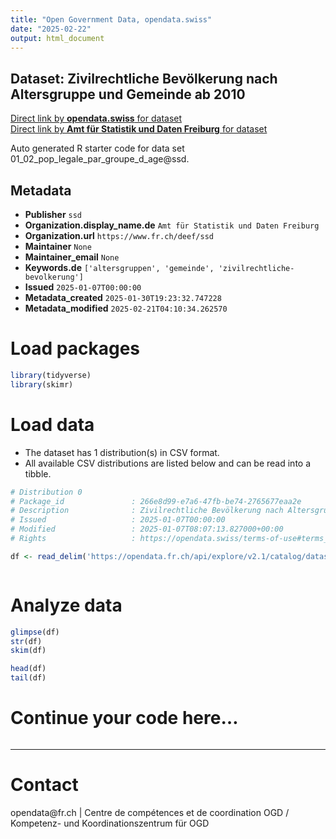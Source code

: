 ```yaml
---
title: "Open Government Data, opendata.swiss"
date: "2025-02-22"
output: html_document
---
```


## Dataset: Zivilrechtliche Bevölkerung nach Altersgruppe und Gemeinde ab 2010



[Direct link by **opendata.swiss** for dataset](https://opendata.swiss/de/dataset/zivilrechtliche-bevolkerung-nach-altersgruppe-und-gemeinde-ab-2010)<br>
[Direct link by **Amt für Statistik und Daten Freiburg** for dataset](https://opendata.fr.ch/explore/dataset/01_02_pop_legale_par_groupe_d_age/)

Auto generated R starter code for data set 01_02_pop_legale_par_groupe_d_age@ssd.

## Metadata

- **Publisher** `ssd`
- **Organization.display_name.de** `Amt für Statistik und Daten Freiburg`
- **Organization.url** `https://www.fr.ch/deef/ssd`
- **Maintainer** `None`
- **Maintainer_email** `None`
- **Keywords.de** `['altersgruppen', 'gemeinde', 'zivilrechtliche-bevolkerung']`
- **Issued** `2025-01-07T00:00:00`
- **Metadata_created** `2025-01-30T19:23:32.747228`
- **Metadata_modified** `2025-02-21T04:10:34.262570`


# Load packages

```r

library(tidyverse)
library(skimr)

```

# Load data

-   The dataset has 1 distribution(s) in CSV format.
-   All available CSV distributions are listed below and can be read into a tibble.

```r

# Distribution 0
# Package_id               : 266e8d99-e7a6-47fb-be74-2765677eaa2e
# Description              : Zivilrechtliche Bevölkerung nach Altersgruppe und Gemeinde ab 2010 (csv)
# Issued                   : 2025-01-07T00:00:00
# Modified                 : 2025-01-07T08:07:13.827000+00:00
# Rights                   : https://opendata.swiss/terms-of-use#terms_by

df <- read_delim('https://opendata.fr.ch/api/explore/v2.1/catalog/datasets/01_02_pop_legale_par_groupe_d_age/exports/csv?use_labels=true')



```

# Analyze data

```r

glimpse(df)
str(df)
skim(df)

head(df)
tail(df)

```

# Continue your code here...

```r

```

------------------------------------------------------------------------

# Contact

opendata@fr.ch | Centre de compétences et de coordination OGD / Kompetenz- und Koordinationszentrum für OGD
